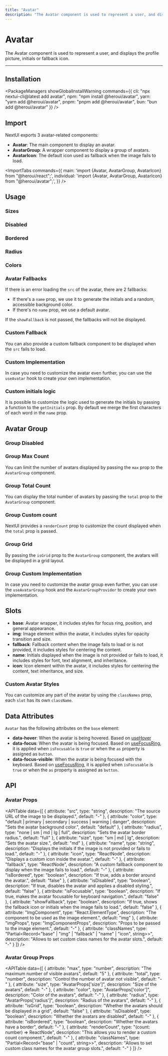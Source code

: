 ```yaml
---
title: "Avatar"
description: "The Avatar component is used to represent a user, and displays the profile picture, initials or fallback icon."
---
```




# Avatar

The Avatar component is used to represent a user, and displays the profile picture, initials or fallback icon.

<ComponentLinks component="avatar" />

---

<CarbonAd/>

## Installation

<PackageManagers
  showGlobalInstallWarning
  commands={{
    cli: "npx nextui-cli@latest add avatar",
    npm: "npm install @heroui/avatar",
    yarn: "yarn add @heroui/avatar",
    pnpm: "pnpm add @heroui/avatar",
    bun: "bun add @heroui/avatar"
  }}
/>


## Import

NextUI exports 3 avatar-related components:

- **Avatar**: The main component to display an avatar.
- **AvatarGroup**: A wrapper component to display a group of avatars.
- **AvatarIcon**: The default icon used as fallback when the image fails to load.

<ImportTabs
  commands={{
    main: 'import {Avatar, AvatarGroup, AvatarIcon} from "@heroui/react";',
    individual: 'import {Avatar, AvatarGroup, AvatarIcon} from "@heroui/avatar";',
  }}
/>

## Usage

<CodeDemo title="Usage" files={avatarContent.usage} />

### Sizes

<CodeDemo title="Sizes" files={avatarContent.sizes} />

### Disabled

<CodeDemo title="Disabled" files={avatarContent.disabled} />

### Bordered

<CodeDemo title="Bordered" files={avatarContent.bordered} />

### Radius

<CodeDemo title="Radius" files={avatarContent.radius} />

### Colors

<CodeDemo title="Colors" files={avatarContent.colors} />

### Avatar Fallbacks

If there is an error loading the `src` of the avatar, there are 2 fallbacks:

- If there's a `name` prop, we use it to generate the initials and a random, accessible background color.
- If there's no `name` prop, we use a default avatar.

If the `showFallback` is not passed, the fallbacks will not be displayed.

<CodeDemo title="Avatar Fallbacks" files={avatarContent.fallbacks} />

### Custom Fallback

You can also provide a custom fallback component to be displayed when the `src` fails to load.

<CodeDemo title="Custom Fallback" files={avatarContent.customFallback} />

### Custom Implementation

In case you need to customize the avatar even further, you can use the `useAvatar` hook to create your own implementation.

<CodeDemo showPreview={false} showOpenInCodeSandbox={false} title="Custom implementation" files={avatarContent.customImpl} />
  

### Custom initials logic

It is possible to customize the logic used to generate the initials by passing a function to the `getInitials` prop.
By default we merge the first characters of each word in the `name` prop.

## Avatar Group

<CodeDemo title="Avatar Group" files={avatarContent.group} />

### Group Disabled

<CodeDemo title="Group Disabled" files={avatarContent.groupDisabled} />

### Group Max Count

You can limit the number of avatars displayed by passing the `max` prop to the `AvatarGroup` component.

<CodeDemo title="Group Max Count" files={avatarContent.groupMax} />

### Group Total Count

You can display the total number of avatars by passing the `total` prop to the `AvatarGroup` component.

<CodeDemo title="Group Total Count" files={avatarContent.groupTotal} />

### Group Custom count

NextUI provides a `renderCount` prop to customize the count displayed when the `total` prop is passed.

<CodeDemo title="Group Custom count" files={avatarContent.groupCustomCount} />

### Group Grid

By passing the `isGrid` prop to the `AvatarGroup` component, the avatars will be displayed in a grid layout.

<CodeDemo title="Usage" files={avatarContent.groupGrid} />

### Group Custom Implementation

In case you need to customize the avatar group even further, you can use the `useAvatarGroup` hook and the
`AvatarGroupProvider` to create your own implementation.

<CodeDemo showPreview={false} showOpenInCodeSandbox={false} title="Custom implementation" files={avatarContent.groupCustomImpl} />

## Slots

- **base**: Avatar wrapper, it includes styles for focus ring, position, and general appearance.
- **img**: Image element within the avatar, it includes styles for opacity transition and size.
- **fallback**: Fallback content when the image fails to load or is not provided, it includes styles for centering the content.
- **name**: Initials displayed when the image is not provided or fails to load, it includes styles for font, text alignment, and inheritance.
- **icon**: Icon element within the avatar, it includes styles for centering the content, text inheritance, and size.

### Custom Avatar Styles

You can customize any part of the avatar by using the `classNames` prop, each `slot` has its own `className`.

<CodeDemo title="Custom Avatar" files={avatarContent.custom} />

<Spacer y={4} />

## Data Attributes

`Avatar` has the following attributes on the `base` element:

- **data-hover**:
  When the avatar is being hovered. Based on [useHover](https://react-spectrum.adobe.com/react-aria/useHover.html)
- **data-focus**:
  When the avatar is being focused. Based on [useFocusRing](https://react-spectrum.adobe.com/react-aria/useFocusRing.html), it is applied when `isFocusable` is `true` or when the `as` property is assigned as `button`.
- **data-focus-visible**:
  When the avatar is being focused with the keyboard. Based on [useFocusRing](https://react-spectrum.adobe.com/react-aria/useFocusRing.html), it is applied when `isFocusable` is `true` or when the `as` property is assigned as `button`.

<Spacer y={4} />

## API

### Avatar Props

<APITable
  data={[
    {
      attribute: "src",
      type: "string", 
      description: "The source URL of the image to be displayed.",
      default: "-"
    },
    {
      attribute: "color",
      type: "default | primary | secondary | success | warning | danger",
      description: "Sets the avatar background color.",
      default: "default"
    },
    {
      attribute: "radius",
      type: "none | sm | md | lg | full",
      description: "Sets the avatar border radius.",
      default: "full"
    },
    {
      attribute: "size",
      type: "sm | md | lg",
      description: "Sets the avatar size.",
      default: "md"
    },
    {
      attribute: "name",
      type: "string",
      description: "Displays the initials if the image is not provided or fails to load.",
      default: "-"
    },
    {
      attribute: "icon",
      type: "ReactNode",
      description: "Displays a custom icon inside the avatar.",
      default: "-"
    },
    {
      attribute: "fallback",
      type: "ReactNode",
      description: "A custom fallback component to display when the image fails to load.",
      default: "-"
    },
    {
      attribute: "isBordered",
      type: "boolean",
      description: "If true, adds a border around the avatar.",
      default: "false"
    },
    {
      attribute: "isDisabled",
      type: "boolean", 
      description: "If true, disables the avatar and applies a disabled styling.",
      default: "false"
    },
    {
      attribute: "isFocusable",
      type: "boolean",
      description: "If true, makes the avatar focusable for keyboard navigation.",
      default: "false"
    },
    {
      attribute: "showFallback",
      type: "boolean",
      description: "If true, shows the fallback icon or initials when the image fails to load.",
      default: "false"
    },
    {
      attribute: "ImgComponent",
      type: "React.ElementType",
      description: "The component to be used as the image element.",
      default: "img"
    },
    {
      attribute: "imgProps",
      type: "ImgComponentProps",
      description: "Props to be passed to the image element.",
      default: "-"
    },
    {
      attribute: "classNames",
      type: "Partial<Record<\"base\" | \"img\" | \"fallback\" | \"name\" | \"icon\", string>>",
      description: "Allows to set custom class names for the avatar slots.",
      default: "-"
    }
  ]}
/>

### Avatar Group Props

<APITable
  data={[
    {
      attribute: "max",
      type: "number",
      description: "The maximum number of visible avatars",
      default: "5"
    },
    {
      attribute: "total",
      type: "number", 
      description: "Control the number of avatar not visible",
      default: "-"
    },
    {
      attribute: "size",
      type: "AvatarProps['size']",
      description: "Size of the avatars",
      default: "-"
    },
    {
      attribute: "color",
      type: "AvatarProps['color']",
      description: "Color of the avatars",
      default: "-"
    },
    {
      attribute: "radius",
      type: "AvatarProps['radius']",
      description: "Radius of the avatars",
      default: "-"
    },
    {
      attribute: "isGrid",
      type: "boolean",
      description: "Whether the avatars should be displayed in a grid",
      default: "false"
    },
    {
      attribute: "isDisabled",
      type: "boolean",
      description: "Whether the avatars are disabled",
      default: "-"
    },
    {
      attribute: "isBordered",
      type: "boolean",
      description: "Whether the avatars have a border",
      default: "-"
    },
    {
      attribute: "renderCount",
      type: "(count: number) => ReactNode",
      description: "This allows you to render a custom count component.",
      default: "-"
    },
    {
      attribute: "classNames",
      type: "Partial<Record<\"base\" | \"count\", string>>",
      description: "Allows to set custom class names for the avatar group slots.",
      default: "-"
    }
  ]}
/>
